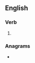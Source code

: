 ==English==

===Verb===
{{head|en|verb form}}

# {{en-third-person singular of|acervate}}

===Anagrams===
* {{anagrams|en|a=aaceerstv|stave acre|stave-acre}}
